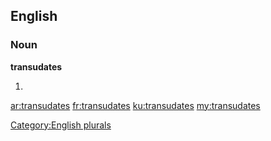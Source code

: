 ==English==

===Noun===
'''transudates'''

# {{plural of|transudate}}

[[Category:English plurals]]

[[ar:transudates]]
[[fr:transudates]]
[[ku:transudates]]
[[my:transudates]]